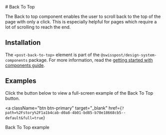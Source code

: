 
<Meta of={BackToTopStories} />

<div className="docs-title">
 # Back To Top

  <nav>
    <link-design of={JSON.stringify(BackToTopStories)}></link-design>
  </nav>
</div>

<p className="lead">
  The Back to top component enables the user to scroll back to the top of the page with only a
  click. This is especially helpful for pages which require a lot of scrolling to reach the end.
</p>

<Source code={BackToTop} language="html" />

## Installation

The `<post-back-to-top>` element is part of the `@swisspost/design-system-components` package.
For more information, read the [getting started with components guide](/?path=/docs/edfb619b-fda1-4570-bf25-20830303d483--docs).

## Examples

Click the button below to view a full-screen example of the Back To Top button.

<a
  className="btn btn-primary"
  target="_blank"
  href={`?path=%2Fstory%2F1a1b4cab-d0a8-4b01-bd85-b70e18668cb5--default&full=true`}
>
  Back To Top example
</a>
